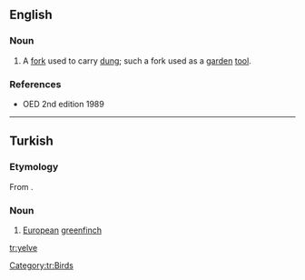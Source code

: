 ==English==

===Noun===
{{en-noun}}

# {{obsolete}} A [[fork]] used to carry [[dung]]; such a fork used as a [[garden]] [[tool]].

===References===
* OED 2nd edition 1989

----

==Turkish==

===Etymology===
From {{proto|Turkic|jelbe|lang=tr}}.

===Noun===
{{head|tr|noun}}

# [[European]] [[greenfinch]]

[[Category:tr:Birds]]

[[tr:yelve]]